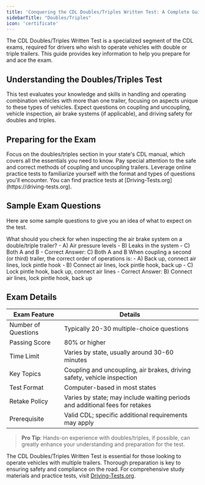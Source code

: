 ```yaml
---
title: 'Conquering the CDL Doubles/Triples Written Test: A Complete Guide'
sidebarTitle: "Doubles/Triples"
icon: 'certificate'
---
```


The CDL Doubles/Triples Written Test is a specialized segment of the CDL exams, required for drivers who wish to operate vehicles with double or triple trailers. This guide provides key information to help you prepare for and ace the exam.

## Understanding the Doubles/Triples Test

<AccordionGroup>
  <Accordion title="Exam Overview">
    This test evaluates your knowledge and skills in handling and operating combination vehicles with more than one trailer, focusing on aspects unique to these types of vehicles.
  </Accordion>

  <Accordion title="Key Topics Covered">
    Expect questions on coupling and uncoupling, vehicle inspection, air brake systems (if applicable), and driving safety for doubles and triples.
  </Accordion>
</AccordionGroup>

## Preparing for the Exam

<Steps>
  <Step title="Study the CDL Manual">
    Focus on the doubles/triples section in your state's CDL manual, which covers all the essentials you need to know.
  </Step>

  <Step title="Understand Coupling Procedures">
    Pay special attention to the safe and correct methods of coupling and uncoupling trailers.
  </Step>

  <Step title="Practice Tests">
    Leverage online practice tests to familiarize yourself with the format and types of questions you'll encounter. You can find practice tests at [Driving-Tests.org](https://driving-tests.org).
  </Step>
</Steps>

## Sample Exam Questions

Here are some sample questions to give you an idea of what to expect on the test.

<AccordionGroup>
  <Accordion title="Question 1: Inspecting Air Brake Systems">
    What should you check for when inspecting the air brake system on a double/triple trailer?
    - A) Air pressure levels
    - B) Leaks in the system
    - C) Both A and B
    - Correct Answer: C) Both A and B
  </Accordion>

  <Accordion title="Question 2: Coupling Trailers">
    When coupling a second (or third) trailer, the correct order of operations is:
    - A) Back up, connect air lines, lock pintle hook
    - B) Connect air lines, lock pintle hook, back up
    - C) Lock pintle hook, back up, connect air lines
    - Correct Answer: B) Connect air lines, lock pintle hook, back up
  </Accordion>
</AccordionGroup>

## Exam Details

| Exam Feature           | Details                                           |
|------------------------|---------------------------------------------------|
| Number of Questions    | Typically 20-30 multiple-choice questions         |
| Passing Score          | 80% or higher                                     |
| Time Limit             | Varies by state, usually around 30-60 minutes     |
| Key Topics             | Coupling and uncoupling, air brakes, driving safety, vehicle inspection |
| Test Format            | Computer-based in most states                     |
| Retake Policy          | Varies by state; may include waiting periods and additional fees for retakes |
| Prerequisite           | Valid CDL; specific additional requirements may apply |

> **Pro Tip**: Hands-on experience with doubles/triples, if possible, can greatly enhance your understanding and preparation for the test.

The CDL Doubles/Triples Written Test is essential for those looking to operate vehicles with multiple trailers. Thorough preparation is key to ensuring safety and compliance on the road. For comprehensive study materials and practice tests, visit [Driving-Tests.org](https://driving-tests.org).
